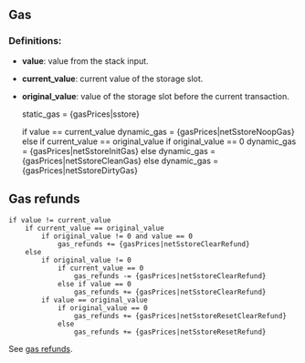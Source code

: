 ## Gas

### Definitions:
- **value**: value from the stack input.
- **current_value**: current value of the storage slot.
- **original_value**: value of the storage slot before the current transaction.


    static_gas = {gasPrices|sstore}

    if value == current_value
        dynamic_gas = {gasPrices|netSstoreNoopGas}
    else if current_value == original_value
        if original_value == 0
            dynamic_gas = {gasPrices|netSstoreInitGas}
        else
            dynamic_gas = {gasPrices|netSstoreCleanGas}
    else
        dynamic_gas = {gasPrices|netSstoreDirtyGas}

## Gas refunds

    if value != current_value
        if current_value == original_value
            if original_value != 0 and value == 0
                gas_refunds += {gasPrices|netSstoreClearRefund}
        else
            if original_value != 0
                if current_value == 0
                    gas_refunds -= {gasPrices|netSstoreClearRefund}
                else if value == 0
                    gas_refunds += {gasPrices|netSstoreClearRefund}
            if value == original_value
                if original_value == 0
                    gas_refunds += {gasPrices|netSstoreResetClearRefund}
                else
                    gas_refunds += {gasPrices|netSstoreResetRefund}

See [gas refunds](/about).
